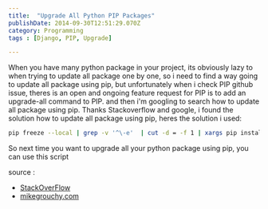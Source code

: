 ```yaml
---
title:  "Upgrade All Python PIP Packages"
publishDate: 2014-09-30T12:51:29.070Z
category: Programming
tags : [Django, PIP, Upgrade]

---
```

When you have many python package in your project, its obviously lazy to when trying to update all package one by one, so i need to find a way going to update all package using pip, but unfortunately when i check PIP github issue, theres is an open and ongoing feature request for PIP is to add an upgrade-all command to PIP. and then i&#39;m googling to search how to update all package using pip. Thanks Stackoverflow and google, i found the solution how to update all package using pip, heres the solution i used:
```bash
pip freeze --local | grep -v '^\-e'  | cut -d = -f 1 | xargs pip install -U
```

So next time you want to upgrade all your python package using pip, you can use this script

source :
- [StackOverFlow](http://stackoverflow.com/questions/2720014/upgrading-all-packages-with-pip)
- [mikegrouchy.com](http://mikegrouchy.com/blog/2014/06/pro-tip-pip-upgrade-all-python-packages.html)